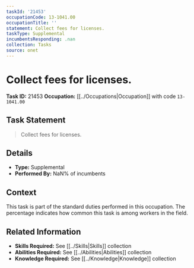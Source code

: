 ```yaml
---
taskId: '21453'
occupationCode: 13-1041.00
occupationTitle: ''
statement: Collect fees for licenses.
taskType: Supplemental
incumbentsResponding: .nan
collection: Tasks
source: onet
---
```

# Collect fees for licenses.

**Task ID:** 21453
**Occupation:** [[../Occupations|Occupation]] with code `13-1041.00`

## Task Statement

> Collect fees for licenses.

## Details

- **Type:** Supplemental
- **Performed By:** NaN% of incumbents

## Context

This task is part of the standard duties performed in this occupation. The percentage indicates how common this task is among workers in the field.

## Related Information

- **Skills Required:** See [[../Skills|Skills]] collection
- **Abilities Required:** See [[../Abilities|Abilities]] collection
- **Knowledge Required:** See [[../Knowledge|Knowledge]] collection
